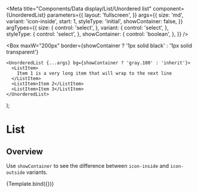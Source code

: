 


<Meta
  title="Components/Data display/List/Unordered list"
  component={UnorderedList}
  parameters={{
    layout: 'fullscreen',
  }}
  args={{
    size: 'md',
    variant: 'icon-inside',
    start: 1,
    styleType: 'initial',
    showContainer: false,
  }}
  argTypes={{
    size: {
      control: 'select',
    },
    variant: {
      control: 'select',
    },
    styleType: {
      control: 'select',
    },
    showContainer: {
      control: 'boolean',
    },
  }}
/>

  <Box
    maxW="200px"
    border={showContainer ? '1px solid black' : '1px solid transparent'}
  >
    <UnorderedList {...args} bg={showContainer ? 'gray.100' : 'inherit'}>
      <ListItem>
        Item 1 is a very long item that will wrap to the next line
      </ListItem>
      <ListItem>Item 2</ListItem>
      <ListItem>Item 3</ListItem>
    </UnorderedList>
  </Box>
);

# List

## Overview

Use `showContainer` to see the difference between `icon-inside` and `icon-outside` variants.

<Canvas>
  <Story name="Unordered list">{Template.bind({})}</Story>
</Canvas>

<ArgsTable story="Unordered list" />
